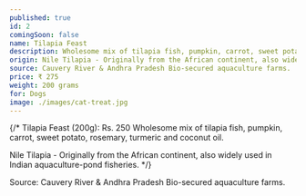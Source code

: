 ---
published: true
id: 2
comingSoon: false
name: Tilapia Feast
description: Wholesome mix of tilapia fish, pumpkin, carrot, sweet potato, rosemary, turmeric and coconut oil.
origin: Nile Tilapia - Originally from the African continent, also widely used in Indian aquaculture-pond fisheries. 
source: Cauvery River & Andhra Pradesh Bio-secured aquaculture farms.
price: ₹ 275
weight: 200 grams
for: Dogs
image: ./images/cat-treat.jpg
---

{/* Tilapia Feast (200g): Rs. 250
Wholesome mix of tilapia fish, pumpkin, carrot, sweet potato, rosemary, turmeric and coconut oil.

Nile Tilapia - Originally from the African continent, also widely used in Indian aquaculture-pond fisheries.  */}

Source: Cauvery River & Andhra Pradesh Bio-secured aquaculture farms. 